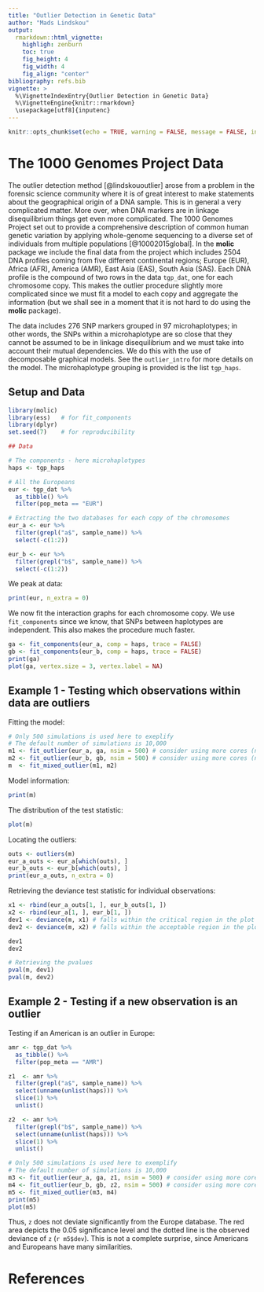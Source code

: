 ```yaml
---
title: "Outlier Detection in Genetic Data"
author: "Mads Lindskou"
output: 
  rmarkdown::html_vignette:
    highligh: zenburn
    toc: true
    fig_height: 4
    fig_width: 4
    fig_align: "center"
bibliography: refs.bib
vignette: >
  %\VignetteIndexEntry{Outlier Detection in Genetic Data}
  %\VignetteEngine{knitr::rmarkdown}
  \usepackage[utf8]{inputenc}
---
```


```r
knitr::opts_chunk$set(echo = TRUE, warning = FALSE, message = FALSE, include = TRUE)
```

# The 1000 Genomes Project Data

The outlier detection method [@lindskououtlier] arose from a problem in the forensic science community where it is of great interest to make statements about the geographical origin of a DNA sample. This is in general a very complicated matter. More over, when DNA markers are in linkage disequilibrium things get even more complicated. The 1000 Genomes Project set out to provide a comprehensive description of common human genetic variation by applying whole-genome sequencing to a diverse set of individuals from multiple populations [@10002015global]. In the **molic** package we include the final data from the project which includes $2504$ DNA profiles coming from five different continental regions; Europe (EUR), Africa (AFR), America (AMR), East Asia (EAS), South Asia (SAS). Each DNA profile is the compound of two rows in the data `tgp_dat`, one for each chromosome copy. This makes the outlier procedure slightly more complicated since we must fit a model to each copy and aggregate the information (but we shall see in a moment that it is not hard to do using the **molic** package).

The data includes $276$ SNP markers grouped in $97$ microhaplotypes; in other words, the SNPs within a microhaplotype are so close that they cannot be assumed to be in linkage disequilibrium and we must take into account their mutual dependencies. We do this with the use of decomposable graphical models. See the `outlier_intro` for more details on the model. The microhaplotype grouping is provided is the list `tgp_haps`.

## Setup and Data


```r
library(molic)
library(ess)   # for fit_components
library(dplyr)
set.seed(7)    # for reproducibility

## Data

# The components - here microhaplotypes
haps <- tgp_haps

# All the Europeans
eur <- tgp_dat %>%
  as_tibble() %>%
  filter(pop_meta == "EUR")

# Extracting the two databases for each copy of the chromosomes
eur_a <- eur %>%
  filter(grepl("a$", sample_name)) %>%
  select(-c(1:2))

eur_b <- eur %>%
  filter(grepl("b$", sample_name)) %>%
  select(-c(1:2))
```

We peak at data:

```r
print(eur, n_extra = 0)
```

We now fit the interaction graphs for each chromosome copy. We use `fit_components` since we know, that SNPs between haplotypes are independent. This also makes the procedure much faster.

```r
ga <- fit_components(eur_a, comp = haps, trace = FALSE)
gb <- fit_components(eur_b, comp = haps, trace = FALSE)
print(ga)
plot(ga, vertex.size = 3, vertex.label = NA)
```

## Example 1 - Testing which observations within data are outliers

Fitting the model:

```r
# Only 500 simulations is used here to exeplify
# The default number of simulations is 10,000
m1 <- fit_outlier(eur_a, ga, nsim = 500) # consider using more cores (ncores argument)
m2 <- fit_outlier(eur_b, gb, nsim = 500) # consider using more cores (ncores argument)
m  <- fit_mixed_outlier(m1, m2)
```

Model information:

```r
print(m)
```

The distribution of the test statistic:

```r
plot(m)
```

Locating the outliers:

```r
outs <- outliers(m)
eur_a_outs <- eur_a[which(outs), ]
eur_b_outs <- eur_b[which(outs), ]
print(eur_a_outs, n_extra = 0)
```
Retrieving the deviance  test statistic for individual observations:

```r
x1 <- rbind(eur_a_outs[1, ], eur_b_outs[1, ])
x2 <- rbind(eur_a[1, ], eur_b[1, ])
dev1 <- deviance(m, x1) # falls within the critical region in the plot (the red area)
dev2 <- deviance(m, x2) # falls within the acceptable region in the plot

dev1
dev2

# Retrieving the pvalues
pval(m, dev1)
pval(m, dev2)
```

## Example 2 - Testing if a new observation is an outlier

Testing if an American is an outlier in Europe:

```r
amr <- tgp_dat %>%
  as_tibble() %>%
  filter(pop_meta == "AMR")

z1  <- amr %>%
  filter(grepl("a$", sample_name)) %>% 
  select(unname(unlist(haps))) %>%
  slice(1) %>%
  unlist()

z2  <- amr %>%
  filter(grepl("b$", sample_name)) %>% 
  select(unname(unlist(haps))) %>%
  slice(1) %>%
  unlist()

# Only 500 simulations is used here to exemplify
# The default number of simulations is 10,000
m3 <- fit_outlier(eur_a, ga, z1, nsim = 500) # consider using more cores (ncores argument)
m4 <- fit_outlier(eur_b, gb, z2, nsim = 500) # consider using more cores (ncores argument)
m5 <- fit_mixed_outlier(m3, m4)
print(m5)
plot(m5)
```

Thus, `z` does not deviate significantly from the Europe database. The red area depicts the $0.05$ significance level and the dotted line is the observed deviance of `z` (`r m5$dev`). This is not a complete surprise, since Americans and Europeans have many similarities.

# References
